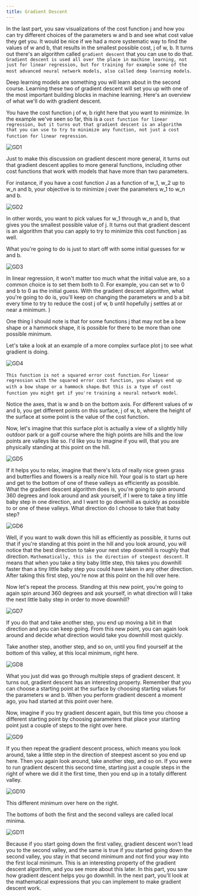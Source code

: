 ```yaml
---
title: Gradient Descent
---
```


In the last part, you saw visualizations of the cost function j and how you can try different choices of the parameters w and b and see what cost value they get you. It would be nice if we had a more systematic way to find the values of w and b, that results in the smallest possible cost, j of w, b. It turns out there's an algorithm called `gradient descent` that you can use to do that. `Gradient descent is used all over the place in machine learning, not just for linear regression, but for training for example some of the most advanced neural network models, also called deep learning models`. 

Deep learning models are something you will learn about in the second course. Learning these two of gradient descent will set you up with one of the most important building blocks in machine learning. Here's an overview of what we'll do with gradient descent.


You have the cost function j of w, b right here that you want to minimize. In the example we've seen so far, this is a `cost function for linear regression, but it turns out that gradient descent is an algorithm that you can use to try to minimize any function, not just a cost function for linear regression`.

![GD1](/SL/GradientDescent/GD1.png)

Just to make this discussion on gradient descent more general, it turns out that gradient descent applies to more general functions, including other cost functions that work with models that have more than two parameters. 

For instance, if you have a cost function J as a function of w_1, w_2 up to w_n and b, your objective is to minimize j over the parameters w_1 to w_n and b. 

![GD2](/SL/GradientDescent/GD2.png)

In other words, you want to pick values for w_1 through w_n and b, that gives you the smallest possible value of j. It turns out that gradient descent is an algorithm that you can apply to try to minimize this cost function j as well. 

What you're going to do is just to start off with some initial guesses for w and b. 

![GD3](/SL/GradientDescent/GD3.png)

In linear regression, it won't matter too much what the initial value are, so a common choice is to set them both to 0. For example, you can set w to 0 and b to 0 as the initial guess. With the gradient descent algorithm, what you're going to do is, you'll keep on changing the parameters w and b a bit every time to try to reduce the cost j of w, b until hopefully j settles at or near a minimum.
)

One thing I should note is that for some functions j that may not be a bow shape or a hammock shape, it is possible for there to be more than one possible minimum. 

Let's take a look at an example of a more complex surface plot j to see what gradient is doing. 

![GD4](/SL/GradientDescent/GD4.png)

`This function is not a squared error cost function`. `For linear regression with the squared error cost function, you always end up with a bow shape or a hammock shape`. `But this is a type of cost function you might get if you're training a neural network model`. 


Notice the axes, that is w and b on the bottom axis. For different values of w and b, you get different points on this surface, j of w, b, where the height of the surface at some point is the value of the cost function. 

Now, let's imagine that this surface plot is actually a view of a slightly hilly outdoor park or a golf course where the high points are hills and the low points are valleys like so. I'd like you to imagine if you will, that you are physically standing at this point on the hill.

![GD5](/SL/GradientDescent/GD5.png)

If it helps you to relax, imagine that there's lots of really nice green grass and butterflies and flowers is a really nice hill. Your goal is to start up here and get to the bottom of one of these valleys as efficiently as possible. What the gradient descent algorithm does is, you're going to spin around 360 degrees and look around and ask yourself, if I were to take a tiny little baby step in one direction, and I want to go downhill as quickly as possible to or one of these valleys. What direction do I choose to take that baby step?

![GD6](/SL/GradientDescent/GD6.png)

Well, if you want to walk down this hill as efficiently as possible, it turns out that if you're standing at this point in the hill and you look around, you will notice that the best direction to take your next step downhill is roughly that direction. `Mathematically, this is the direction of steepest descent`. It means that when you take a tiny baby little step, this takes you downhill faster than a tiny little baby step you could have taken in any other direction. After taking this first step, you're now at this point on the hill over here. 

Now let's repeat the process. Standing at this new point, you're going to again spin around 360 degrees and ask yourself, in what direction will I take the next little baby step in order to move downhill? 

![GD7](/SL/GradientDescent/GD7.png)

If you do that and take another step, you end up moving a bit in that direction and you can keep going. From this new point, you can again look around and decide what direction would take you downhill most quickly.

Take another step, another step, and so on, until you find yourself at the bottom of this valley, at this local minimum, right here. 

![GD8](/SL/GradientDescent/GD8.png)

What you just did was go through multiple steps of gradient descent. It turns out, gradient descent has an interesting property. Remember that you can choose a starting point at the surface by choosing starting values for the parameters w and b. When you perform gradient descent a moment ago, you had started at this point over here. 

Now, imagine if you try gradient descent again, but this time you choose a different starting point by choosing parameters that place your starting point just a couple of steps to the right over here. 

![GD9](/SL/GradientDescent/GD9.png)

If you then repeat the gradient descent process, which means you look around, take a little step in the direction of steepest ascent so you end up here. Then you again look around, take another step, and so on. If you were to run gradient descent this second time, starting just a couple steps in the right of where we did it the first time, then you end up in a totally different valley. 

![GD10](/SL/GradientDescent/GD10.png)

This different minimum over here on the right. 

The bottoms of both the first and the second valleys are called local minima. 

![GD11](/SL/GradientDescent/GD11.png)

Because if you start going down the first valley, gradient descent won't lead you to the second valley, and the same is true if you started going down the second valley, you stay in that second minimum and not find your way into the first local minimum. This is an interesting property of the gradient descent algorithm, and you see more about this later. In this part, you saw how gradient descent helps you go downhill. In the next part, you'll look at the mathematical expressions that you can implement to make gradient descent work.


